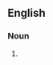{{also|zoöpraxiscopes}}

==English==

===Noun===
{{head|en|noun form}}

# {{plural of|en|zoopraxiscope}}
